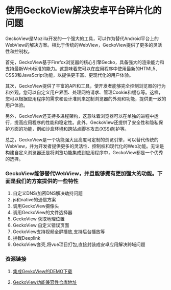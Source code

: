 # 使用GeckoView解决安卓平台碎片化的问题


GeckoView是Mozilla开发的一个强大的工具，可以作为替代Android平台上的WebView的解决方案。相比于传统的WebView，GeckoView提供了更多的灵活性和控制权。

首先，GeckoView基于Firefox浏览器的核心引擎Gecko，具备强大的渲染能力和支持最新Web标准的能力。这意味着您可以在应用程序中使用最新的HTML5、CSS3和JavaScript功能，以提供更丰富、更现代化的用户体验。

其次，GeckoView提供了丰富的API和工具，使开发者能够完全控制浏览器的行为和外观。您可以自定义用户界面、处理网络请求、管理Cookie和缓存等。这样，您可以根据应用程序的需求和设计准则来定制浏览器的外观和功能，提供更一致的用户体验。

另外，GeckoView还支持多进程架构，这意味着浏览器可以在单独的进程中运行，提高应用程序的性能和稳定性。此外，GeckoView还提供了安全性和隐私保护方面的功能，例如沙盒环境和跨站点脚本攻击(XSS)防护等。

总之，GeckoView是一个功能强大且高度可定制的浏览引擎，可以替代传统的WebView，并为开发者提供更多的灵活性、控制权和现代化的Web功能。无论是构建自定义浏览器还是将浏览功能集成到应用程序中，GeckoView都是一个优秀的选择。


### GeckoView能够替代WebView，并且能够拥有更加强大的功能。下面是我们的方案提供的一些特性

1. 自定义DNS/加密DNS解决劫持问题
2. js和native的通信方案
3. 调用GeckoView摄像头
4. 调用GeckoView的文件选择器
5. GeckoView 获取地理位置
6. GeckoView 自定义错误页面
7. GeckoView支持视频全屏播放,支持后台播放等
8. 拦截Deeplink
9. GeckoView套壳,将vue项目打包,直接封装成安卓应用解决跨域问题



### 资源链接

1. [集成GevkoView的DEMO下载]()

2. [GeckoView功能兼容性仓库地址](https://github.com/webdev-support/vue3-h5-template.git)

